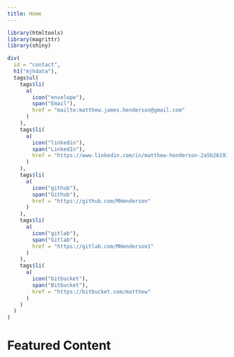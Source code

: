 ```yaml
---
title: Home
---
```


```r
library(htmltools)
library(magrittr)
library(shiny)

div(
  id = "contact",
  h1("mjhdata"),
  tags$ul(
    tags$li(
      a(
        icon("envelope"),
        span("Email"),
        href = "mailto:matthew.james.henderson@gmail.com"
      )
    ),
    tags$li(
      a(
        icon("linkedin"),
        span("LinkedIn"),
        href = "https://www.linkedin.com/in/matthew-henderson-2a5b26193"
      )
    ),
    tags$li(
      a(
        icon("github"),
        span("Github"),
        href = "https://github.com/MHenderson"
      )
    ),
    tags$li(
      a(
        icon("gitlab"),
        span("Gitlab"),
        href = "https://gitlab.com/MHenderson1"
      )
    ),
    tags$li(
      a(
        icon("bitbucket"),
        span("Bitbucket"),
        href = "https://bitbucket.com/matthew"
      )
    )
  )
)
```

# Featured Content
